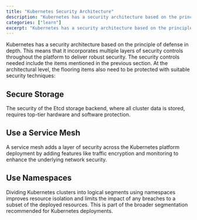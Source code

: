 ```yaml
---
title: "Kubernetes Security Architecture"
description: "Kubernetes has a security architecture based on the principle of defense in depth."
categories: ["learn"]
excerpt: "Kubernetes has a security architecture based on the principle of defense in depth."
---
```


Kubernetes has a security architecture based on the principle of defense in depth. This means that it incorporates multiple layers of security controls throughout the platform to deliver robust security. The security controls needed include the items mentioned in the previous section. At the architectural level, the flooring items also need to be protected with suitable security techniques:

## [](#secure-storage)Secure Storage

The security of the Etcd storage backend, where all cluster data is stored, requires top-tier hardware and software protection.

## [](#use-a-service-mesh)Use a Service Mesh

A service mesh adds a layer of security across the Kubernetes platform deployment by adding features like traffic encryption and monitoring to enhance the underlying network security.

## [](#use-namespaces)Use Namespaces

Dividing Kubernetes clusters into logical segments using namespaces improves resource isolation and limits the impact of any breaches to a subset of the deployed resources. This is part of the broader segmentation recommended for Kubernetes deployments.